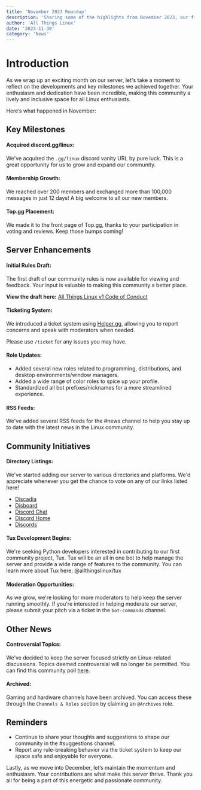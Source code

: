 ```yaml
---
title: 'November 2023 Roundup'
description: 'Sharing some of the highlights from November 2023, our first month on Discord.'
author: 'All Things Linux'
date: '2023-11-30'
category: 'News'
---
```


# Introduction

As we wrap up an exciting month on our server, let's take a moment to reflect on the developments and key milestones we achieved together. Your enthusiasm and dedication have been incredible, making this community a lively and inclusive space for all Linux enthusiasts.

Here’s what happened in November:

## Key Milestones

#### Acquired discord.gg/linux:

We've acquired the `.gg/linux` discord vanity URL by pure luck. This is a great opportunity for us to grow and expand our community.

#### Membership Growth:

We reached over 200 members and exchanged more than 100,000 messages in just 12 days! A big welcome to all our new members.

#### Top.gg Placement:

We made it to the front page of Top.gg, thanks to your participation in voting and reviews. Keep those bumps coming!

## Server Enhancements

#### Initial Rules Draft:

The first draft of our community rules is now available for viewing and feedback. Your input is valuable to making this community a better place.

**View the draft here:** [All Things Linux v1 Code of Conduct](https://docs.google.com/document/d/1fb7UtSYmjDqp3Kkm36IK2dk262E2wkbwhYssdoYl4ME/edit?usp=sharing)

#### Ticketing System:

We introduced a ticket system using [Helper.gg](https://helper.gg/), allowing you to report concerns and speak with moderators when needed.

Please use `/ticket` for any issues you may have.

#### Role Updates:

- Added several new roles related to programming, distributions, and desktop environments/window managers.
- Added a wide range of color roles to spice up your profile.
- Standardized all bot prefixes/nicknames for a more streamlined experience.

#### RSS Feeds:

We've added several RSS feeds for the #news channel to help you stay up to date with the latest news in the Linux community.

## Community Initiatives

#### Directory Listings:

We've started adding our server to various directories and platforms. We'd appreciate whenever you get the chance to vote on any of our links listed here!

- [Discadia](https://discadia.com/server/allthingslinux)
- [Disboard](https://disboard.org/server/1172245377395728464)
- [Discord Chat](https://discord.chat/allthingslinux)
- [Discord Home](https://discordhome.com/server/allthingslinux)
- [Discords](https://discords.com/servers/allthingslinux)

#### Tux Development Begins:

We're seeking Python developers interested in contributing to our first community project, Tux. Tux will be an all in one bot to help manage the server and provide a wide range of features to the community. You can learn more about Tux here: @allthingslinux/tux

#### Moderation Opportunities:

As we grow, we're looking for more moderators to help keep the server running smoothly. If you're interested in helping moderate our server, please submit your pitch via a ticket in the `bot-commands` channel.

## Other News

#### Controversial Topics:

We’ve decided to keep the server focused strictly on Linux-related discussions. Topics deemed controversial will no longer be permitted. You can find this community poll [here](https://discord.com/channels/1172245377395728464/1172343581495795752/1176257288982503474).

#### Archived:

Gaming and hardware channels have been archived. You can access these through the `Channels & Roles` section by claiming an `@Archives` role.

## Reminders

- Continue to share your thoughts and suggestions to shape our community in the #suggestions channel.
- Report any rule-breaking behavior via the ticket system to keep our space safe and enjoyable for everyone.

Lastly, as we move into December, let’s maintain the momentum and enthusiasm. Your contributions are what make this server thrive. Thank you all for being a part of this energetic and passionate community.
